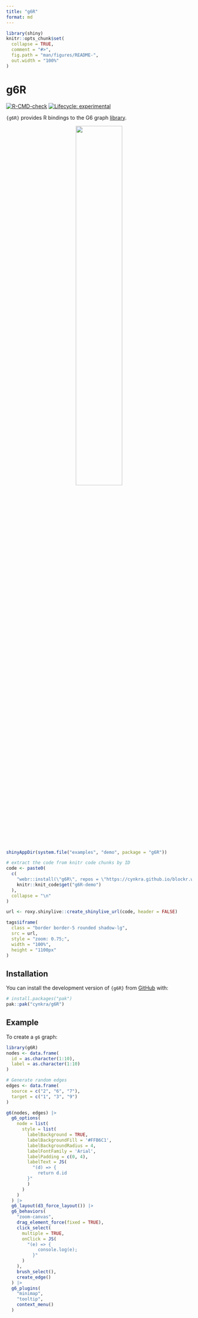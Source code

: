 ```yaml
---
title: "g6R"
format: md
---
```


<!-- index.md is generated from index.qmd Please edit that file -->


```r
library(shiny)
knitr::opts_chunk$set(
  collapse = TRUE,
  comment = "#>",
  fig.path = "man/figures/README-",
  out.width = "100%"
)
```

# g6R

<!-- badges: start -->
  [![R-CMD-check](https://github.com/cynkra/g6R/actions/workflows/R-CMD-check.yaml/badge.svg)](https://github.com/cynkra/g6R/actions/workflows/R-CMD-check.yaml)
[![Lifecycle: experimental](https://img.shields.io/badge/lifecycle-experimental-orange.svg)](https://lifecycle.r-lib.org/articles/stages.html#experimental)
<!-- badges: end -->

`{g6R}` provides R bindings to the G6 graph [library](https://g6.antv.antgroup.com/en).

<p style="text-align: center;">
![](./man/figures/hex.png){width="50%"}
</p>


```r
shinyAppDir(system.file("examples", "demo", package = "g6R"))
```

```r
# extract the code from knitr code chunks by ID
code <- paste0(
  c(
    "webr::install(\"g6R\", repos = \"https://cynkra.github.io/blockr.webR/\")",
    knitr::knit_code$get("g6R-demo")
  ),
  collapse = "\n"
)

url <- roxy.shinylive::create_shinylive_url(code, header = FALSE)
```

```r
tags$iframe(
  class = "border border-5 rounded shadow-lg",
  src = url,
  style = "zoom: 0.75;",
  width = "100%",
  height = "1100px"
)
```

## Installation

You can install the development version of `{g6R}` from [GitHub](https://github.com/) with:

``` r
# install.packages("pak")
pak::pak("cynkra/g6R")
```

## Example

To create a `g6` graph:

```r
library(g6R)
nodes <- data.frame(
  id = as.character(1:10),
  label = as.character(1:10)
)

# Generate random edges
edges <- data.frame(
  source = c("2", "6", "7"),
  target = c("1", "3", "9")
)

g6(nodes, edges) |>
  g6_options(
    node = list(
      style = list(
        labelBackground = TRUE,
        labelBackgroundFill = '#FFB6C1',
        labelBackgroundRadius = 4,
        labelFontFamily = 'Arial',
        labelPadding = c(0, 4),
        labelText = JS(
          "(d) => {
            return d.id
        }"
        )
      )
    )
  ) |>
  g6_layout(d3_force_layout()) |>
  g6_behaviors(
    "zoom-canvas",
    drag_element_force(fixed = TRUE),
    click_select(
      multiple = TRUE,
      onClick = JS(
        "(e) => {
            console.log(e);
          }"
      )
    ),
    brush_select(),
    create_edge()
  ) |>
  g6_plugins(
    "minimap",
    "tooltip",
    context_menu()
  )
```